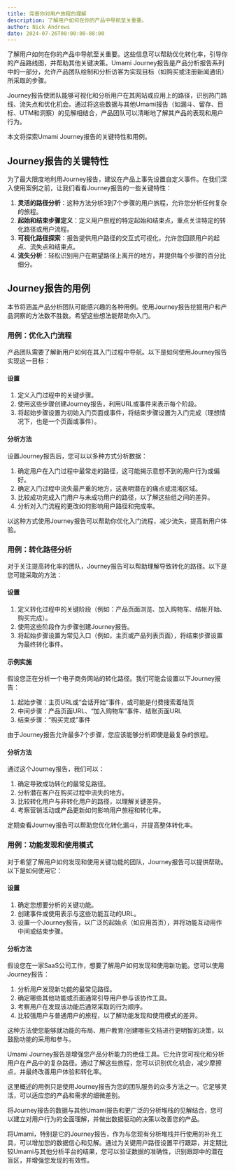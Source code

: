 ```yaml
---
title: 完善你对用户旅程的理解
description: 了解用户如何在你的产品中导航至关重要。
author: Nick Andrews
date: 2024-07-26T00:00:00-08:00
---
```


了解用户如何在你的产品中导航至关重要。这些信息可以帮助优化转化率，引导你的产品路线图，并帮助其他关键决策。Umami Journey报告是产品分析报告系列中的一部分，允许产品团队绘制和分析访客为实现目标（如购买或注册新闻通讯）所采取的步骤。

Journey报告使团队能够可视化和分析用户在其网站或应用上的路径，识别热门路线、流失点和优化机会。通过将这些数据与其他Umami报告（如漏斗、留存、目标、UTM和洞察）的见解相结合，产品团队可以清晰地了解其产品的表现和用户行为。

本文将探索Umami Journey报告的关键特性和用例。

## Journey报告的关键特性

为了最大限度地利用Journey报告，建议在产品上事先设置自定义事件。在我们深入使用案例之前，让我们看看Journey报告的一些关键特性：

1. **灵活的路径分析**：这种方法分析3到7个步骤的用户旅程，允许您分析任何复杂的旅程。
2. **起始和结束步骤定义**：定义用户旅程的特定起始和结束点，重点关注特定的转化路径或用户流程。
3. **可视化路径探索**：报告提供用户路径的交互式可视化，允许您回顾用户的起点、流失点和结束点。
4. **流失分析**：轻松识别用户在期望路径上离开的地方，并提供每个步骤的百分比细分。

## Journey报告的用例

本节将涵盖产品分析团队可能感兴趣的各种用例。使用Journey报告挖掘用户和产品洞察的方法数不胜数。希望这些想法能帮助你入门。

### 用例：优化入门流程

产品团队需要了解新用户如何在其入门过程中导航。以下是如何使用Journey报告实现这一目标：

#### 设置

1. 定义入门过程中的关键步骤。
2. 使用这些步骤创建Journey报告，利用URL或事件来表示每个阶段。
3. 将起始步骤设置为初始入门页面或事件，将结束步骤设置为入门完成（理想情况下，也是一个页面或事件）。

#### 分析方法

设置Journey报告后，您可以以多种方式分析数据：

1. 确定用户在入门过程中最常走的路径，这可能揭示意想不到的用户行为或偏好。
2. 确定入门过程中流失最严重的地方，这表明潜在的痛点或混淆区域。
3. 比较成功完成入门用户与未成功用户的路径，以了解这些组之间的差异。
4. 分析对入门流程的更改如何影响用户路径和完成率。

以这种方式使用Journey报告可以帮助你优化入门流程，减少流失，提高新用户体验。

### 用例：转化路径分析

对于关注提高转化率的团队，Journey报告可以帮助理解导致转化的路径。以下是您可能采取的方法：

#### 设置

1. 定义转化过程中的关键阶段（例如：产品页面浏览、加入购物车、结帐开始、购买完成）。
2. 使用这些阶段作为步骤创建Journey报告。
3. 将起始步骤设置为常见入口（例如，主页或产品列表页面），将结束步骤设置为最终转化事件。

#### 示例实施

假设您正在分析一个电子商务网站的转化路径。我们可能会设置以下Journey报告：

1. 起始步骤：主页URL或“会话开始”事件，或可能是付费搜索着陆页
2. 中间步骤：产品页面URL、“加入购物车”事件、结账页面URL
3. 结束步骤：“购买完成”事件

由于Journey报告允许最多7个步骤，您应该能够分析即使是最复杂的旅程。

#### 分析方法

通过这个Journey报告，我们可以：

1. 确定导致成功转化的最常见路径。
2. 分析潜在客户在购买过程中流失的地方。
3. 比较转化用户与非转化用户的路径，以理解关键差异。
4. 考察营销活动或产品更新如何影响用户旅程和转化率。

定期查看Journey报告可以帮助您优化转化漏斗，并提高整体转化率。

### 用例：功能发现和使用模式

对于希望了解用户如何发现和使用关键功能的团队，Journey报告可以提供帮助。以下是如何使用它：

#### 设置

1. 确定您想要分析的关键功能。
2. 创建事件或使用表示与这些功能互动的URL。
3. 设置一个Journey报告，以广泛的起始点（如应用首页），并将功能互动用作中间或结束步骤。

#### 分析方法

假设您在一家SaaS公司工作，想要了解用户如何发现和使用新功能。您可以使用Journey报告：

1. 分析用户发现新功能的最常见路径。
2. 确定哪些其他功能或页面通常引导用户参与该协作工具。
3. 考察用户在发现该功能后通常采取的行为顺序。
4. 比较强用户与普通用户的旅程，以了解功能发现和使用模式的差异。

这种方法使您能够就功能的布局、用户教育/创建哪些文档进行更明智的决策，以鼓励功能的采用和参与。

Umami Journey报告是增强您产品分析能力的绝佳工具。它允许您可视化和分析用户在产品中的复杂路径。通过了解这些旅程，您可以识别优化机会，减少摩擦点，并最终改善用户体验和转化率。

这里概述的用例只是使用Journey报告为您的团队服务的众多方法之一。它足够灵活，可以适应您的产品和需求的细微差别。

将Journey报告的数据与其他Umami报告和更广泛的分析堆栈的见解结合，您可以建立对用户行为的全面理解，并做出数据驱动的决策以改善您的产品。

将Umami，特别是它的Journey报告，作为与您现有分析堆栈并行使用的补充工具，可以增加您的数据信心和见解。通过为关键用户路径设置平行跟踪，并定期比较Umami与其他分析平台的结果，您可以验证数据的准确性，识别跟踪中的潜在盲区，并增强您发现的有效性。